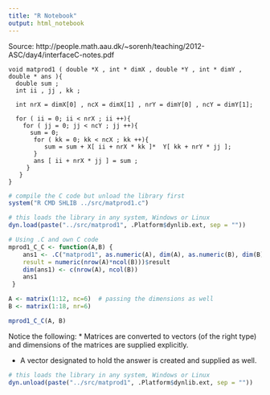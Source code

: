 ```yaml
---
title: "R Notebook"
output: html_notebook
---
```



Source: http://people.math.aau.dk/~sorenh/teaching/2012-ASC/day4/interfaceC-notes.pdf

```
void matprod1 ( double *X , int * dimX , double *Y , int * dimY , double * ans ){
  double sum ;
  int ii , jj , kk ;
  
  int nrX = dimX[0] , ncX = dimX[1] , nrY = dimY[0] , ncY = dimY[1];
  
  for ( ii = 0; ii < nrX ; ii ++){
    for ( jj = 0; jj < ncY ; jj ++){
      sum = 0;
       for ( kk = 0; kk < ncX ; kk ++){
          sum = sum + X[ ii + nrX * kk ]*  Y[ kk + nrY * jj ];
       }
       ans [ ii + nrX * jj ] = sum ;
     }
   }
}
```


```r
# compile the C code but unload the library first
system("R CMD SHLIB ../src/matprod1.c")
```

```r
# this loads the library in any system, Windows or Linux
dyn.load(paste("../src/matprod1", .Platform$dynlib.ext, sep = ""))
```


```r
# Using .C and own C code
mprod1_C_C <- function(A,B) { 
    ans1 <- .C("matprod1", as.numeric(A), dim(A), as.numeric(B), dim(B),
    result = numeric(nrow(A)*ncol(B)))$result
    dim(ans1) <- c(nrow(A), ncol(B))
    ans1
 }
```

```r
A <- matrix(1:12, nc=6)  # passing the dimensions as well
B <- matrix(1:18, nr=6)

mprod1_C_C(A, B)
```

Notice the following:
* Matrices are converted to vectors (of the right type) and dimensions of the matrices are supplied explicitly.

* A vector designated to hold the answer is created and supplied as well.



```r
# this loads the library in any system, Windows or Linux
dyn.unload(paste("../src/matprod1", .Platform$dynlib.ext, sep = ""))
```
